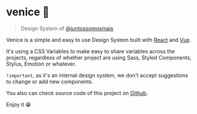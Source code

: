 
<Meta title="Getting Started/About" />

# venice 🎨

> Design System of [@juntossomosmais](https://www.juntossomosmais.com.br/)

Venice is a simple and easy to use Design System built with [React](https://juntossomosmais.github.io/venice/react/) and [Vue](https://juntossomosmais.github.io/venice/vue/).

It's using a CSS Variables to make easy to share variables across the projects, regardless of whether project are using Sass, Styled Components, Stylus, Emotion or whatever.

`!important`, as it's an internal design system, we don't accept suggestions to change or add new components.

You also can check source code of this project on [Github](https://github.com/juntossomosmais/venice).

Enjoy it 😁

